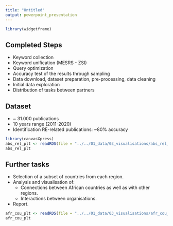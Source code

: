 ```yaml
---
title: "Untitled"
output: powerpoint_presentation
---
```


```r
library(widgetframe)
```

## Completed Steps

- Keyword collection
- Keyword unification (MESRS - ZSI)
- Query optimization
- Accuracy test of the results through sampling 
- Data download, dataset preparation, pre-processing, data cleaning
- Initial data exploration
- Distribution of tasks between partners



## Dataset

- ~ 31.000 publications
- 10 years range (2011-2020)
- Identification RE-related publications: ~80% accuracy

```r
library(canvasXpress)
abs_rel_plt <- readRDS(file = "../../01_data/03_visualisations/abs_rel_plt.Rds")
abs_rel_plt
```

## Further tasks
- Selection of a subset of countries from each region.
- Analysis and visualisation of:
  * Connections between African countries as well as with other regions.
  * Interactions between organisations.
- Report.
```r
afr_cou_plt <- readRDS(file = "../../01_data/03_visualisations/afr_cou_plt.Rds")
afr_cou_plt
```